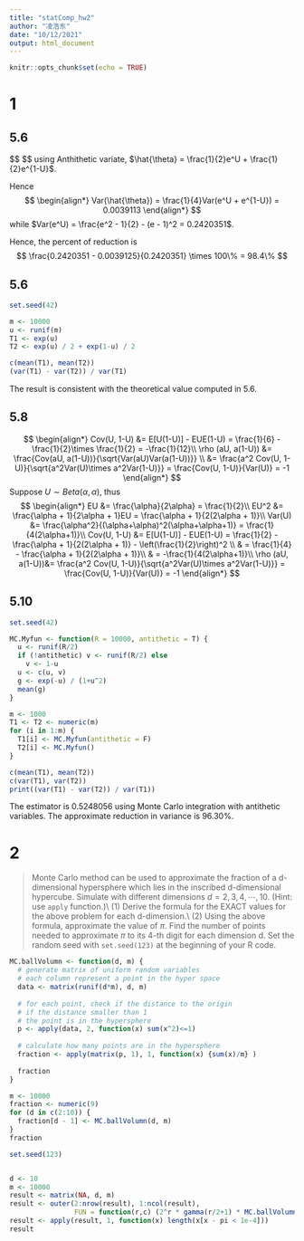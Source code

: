 ```yaml
---
title: "statComp_hw2"
author: "凌浩东"
date: "10/12/2021"
output: html_document
---
```


```r
knitr::opts_chunk$set(echo = TRUE)
```

# 1

## 5.6

$$
\begin{align*}
Cov(e^U, e^{1-U}) &=  
E(e^Ue^{1-U}) - Ee^UEe^{1-U} = 
e - (e - 1)^2
= -0.2342106\\

Var(e^U+e^{1-U}) & = Var(e^U) + Var(e^{1-U}) + 2Cov(e^U, e^{1-U}) \\
&= 2Var(e^U) + 2Cov(e^U, e^{1-U}) \\ 
&= 2(\frac{e^2 - 1}{2} - (e - 1)^2) + 2(e - (e - 1)^2)\\
& = 0.01564999
\end{align*}
$$
using Anthithetic variate, 
$\hat{\theta} = \frac{1}{2}e^U + \frac{1}{2}e^{1-U}$.

Hence
$$
\begin{align*}
Var(\hat{\theta}) = \frac{1}{4}Var(e^U + e^{1-U}) = 0.0039113
\end{align*}
$$
while $Var(e^U) = \frac{e^2 - 1}{2} - (e - 1)^2 = 0.2420351$.

Hence, the percent of reduction is 
$$
\frac{0.2420351 - 0.0039125}{0.2420351} \times 100\% = 98.4\%
$$

## 5.6


```r
set.seed(42)

m <- 10000
u <- runif(m)
T1 <- exp(u)
T2 <- exp(u) / 2 + exp(1-u) / 2

c(mean(T1), mean(T2))
(var(T1) - var(T2)) / var(T1)
```
The result is consistent with the theoretical value 
computed in 5.6.

## 5.8

$$
\begin{align*}
Cov(U, 1-U) &= E[U(1-U)] - EUE(1-U) = \frac{1}{6} - \frac{1}{2}\times \frac{1}{2} = -\frac{1}{12}\\
\rho (aU, a(1-U)) &= \frac{Cov(aU, a(1-U))}{\sqrt{Var(aU)Var(a(1-U))}} \\
&= \frac{a^2 Cov(U, 1-U)}{\sqrt{a^2Var(U)\times a^2Var(1-U)}} = \frac{Cov(U, 1-U)}{Var(U)} = -1
\end{align*}
$$
Suppose $U \sim Beta(\alpha, \alpha)$,
thus
$$
\begin{align*}
EU &= \frac{\alpha}{2\alpha} = \frac{1}{2}\\
EU^2 &= \frac{\alpha + 1}{2\alpha + 1}EU = \frac{\alpha + 1}{2(2\alpha + 1)}\\
Var(U) &= \frac{\alpha^2}{(\alpha+\alpha)^2(\alpha+\alpha+1)} = \frac{1}{4(2\alpha+1)}\\
Cov(U, 1-U) &= E[U(1-U)] - EUE(1-U) = \frac{1}{2} - \frac{\alpha + 1}{2(2\alpha + 1)} - \left(\frac{1}{2}\right)^2 \\
& = \frac{1}{4} - \frac{\alpha + 1}{2(2\alpha + 1)}\\
& = -\frac{1}{4(2\alpha+1)}\\
\rho (aU, a(1-U))&= \frac{a^2 Cov(U, 1-U)}{\sqrt{a^2Var(U)\times a^2Var(1-U)}} = \frac{Cov(U, 1-U)}{Var(U)} = -1
\end{align*}
$$

## 5.10

```r
set.seed(42)

MC.Myfun <- function(R = 10000, antithetic = T) {
  u <- runif(R/2)
  if (!antithetic) v <- runif(R/2) else
    v <- 1-u
  u <- c(u, v)
  g <- exp(-u) / (1+u^2)
  mean(g)
}

m <- 1000
T1 <- T2 <- numeric(m)
for (i in 1:m) {
  T1[i] <- MC.Myfun(antithetic = F)
  T2[i] <- MC.Myfun()
} 

c(mean(T1), mean(T2))
c(var(T1), var(T2))
print((var(T1) - var(T2)) / var(T1))
```

The estimator is 0.5248056 using Monte Carlo integration with antithetic variables.
The approximate reduction in variance is 96.30%.

# 2

> Monte Carlo method can be used to approximate the fraction of a d-dimensional
hypersphere which lies in the inscribed d-dimensional hypercube. Simulate with
different dimensions $d = 2, 3, 4, \cdots , 10$. (Hint: use `apply` function.)\\
(1) Derive the formula for the EXACT values for the above problem for each d-dimension.\\
(2) Using the above formula, approximate the value of $\pi$. Find the number of points
needed to approximate $\pi$ to its 4-th digit for each dimension d. Set the random
seed with `set.seed(123)` at the beginning of your R code.


```r
MC.ballVolumn <- function(d, m) {
  # generate matrix of uniform random variables
  # each column represent a point in the hyper space
  data <- matrix(runif(d*m), d, m)
  
  # for each point, check if the distance to the origin
  # if the distance smaller than 1 
  # the point is in the hypersphere
  p <- apply(data, 2, function(x) sum(x^2)<=1)
  
  # calculate how many points are in the hypersphere
  fraction <- apply(matrix(p, 1), 1, function(x) {sum(x)/m} )
  
  fraction
}

m <- 10000
fraction <- numeric(9)
for (d in c(2:10)) {
  fraction[d - 1] <- MC.ballVolumn(d, m)
}
fraction
```
```r
set.seed(123)


d <- 10
m <- 10000
result <- matrix(NA, d, m)
result <- outer(2:nrow(result), 1:ncol(result), 
                FUN = function(r,c) (2^r * gamma(r/2+1) * MC.ballVolumn(r, c))^(2/c))
result <- apply(result, 1, function(x) length(x[x - pi < 1e-4]))
result

```









